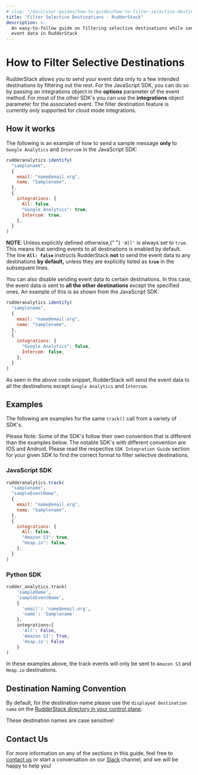 ```yaml
---
# slug: "/docs/user-guides/how-to-guides/how-to-filter-selective-destinations"
title: "Filter Selective Destinations - RudderStack"
description: >-
  An easy-to-follow guide on filtering selective destinations while sending
  event data in RudderStack
---
```


# How to Filter Selective Destinations

RudderStack allows you to send your event data only to a few intended destinations by filtering out the rest. For the JavaScript SDK, you can do so by passing an integrations object in the **options** parameter of the event method. For most of the other SDK's you can use the **integrations** object parameter for the associated event. The filter destination feature is currently only supported for cloud mode integrations.

## How it works

The following is an example of how to send a sample message **only** to `Google Analytics` and `Intercom` in the JavaScript SDK:

```javascript
rudderanalytics.identify(
  "samplename",
  {
    email: "name@email.org",
    name: "Samplename",
  },
  {
    integrations: {
      All: false,
      "Google Analytics": true,
      Intercom: true,
    },
  }
)
```

<div class="successBlock">
  <strong>NOTE</strong>: Unless explicitly defined otherwise,{" "}
  <code class="inline-code">'All'</code> is always set to
  <code class="inline-code">true</code>. This means that sending events to all destinations
  is enabled by default.
</div>

<div class="infoBlock">
The line <strong><code class="inline-code">All: false</code></strong> instructs RudderStack <strong>not</strong> to send the event data to any destinations <strong>by default,</strong> unless they are explicitly listed as <strong><code class="inline-code">true</code></strong> in the subsequent lines.

</div>

You can also disable sending event data to certain destinations. In this case, the event data is sent to **all the other destinations** except the specified ones. An example of this is as shown from the JavaScript SDK:

```javascript
rudderanalytics.identify(
  "samplename",
  {
    email: "name@email.org",
    name: "Samplename",
  },
  {
    integrations: {
      "Google Analytics": false,
      Intercom: false,
    },
  }
)
```

<div class="infoBlock">
As seen in the above code snippet, RudderStack will send the event data to all the destinations except <code class="inline-code">Google Analytics</code> and <code class="inline-code">Intercom</code>.

</div>

## Examples

The following are examples for the same `track()` call from a variety of SDK's.

<div class="infoBlock">
Please Note: Some of the SDK's follow their own convention that is different than the examples below. The notable SDK's with different convention are IOS and Android. Please read the respective <code class="inline-code">SDK Integration Guide</code> section for your given SDK to find the correct format to filter selective destinations.

</div>

### JavaScript SDK

```javascript
rudderanalytics.track(
  "samplename",
  "sampleEventName",
  {
    email: "name@email.org",
    name: "Samplename",
  },
  {
    integrations: {
      All: false,
      "Amazon S3": true,
      "Heap.io": false,
    },
  }
)
```

### Python SDK

```python
rudder_analytics.track(
    'sampleName',
    'sampleEventName',
    {
      'email': 'name@email.org',
      'name': 'Samplename'
    },
    integrations={
      'All': False,
      'Amazon S3': True,
      'Heap.io': False
    }
)
```

<div class="infoBlock">
In these examples above, the track events will only be sent to <code class="inline-code">Amazon S3</code> and <code class="inline-code">Heap.io</code> destinations.

</div>

## Destination Naming Convention

By default, for the destination name please use the `displayed destination name` on the [RudderStack directory in your control plane](https://app.rudderstack.com/directory).

<div class="infoBlock">
These destination names are case sensitive!

</div>

## Contact Us

For more information on any of the sections in this guide, feel free to [contact us](mailto:%20docs@rudderstack.com) or start a conversation on our [Slack](https://resources.rudderstack.com/join-rudderstack-slack) channel, and we will be happy to help you!
